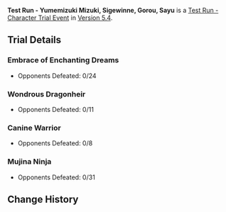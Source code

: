 {{Event
|name              = Test Run - Yumemizuki Mizuki, Sigewinne, Gorou, Sayu
|image             = Test Run - Yumemizuki Mizuki, Sigewinne, Gorou, Sayu.png
|type              = In-Game
|group             = Test Run
|time_known        = yes
|time_start        = 2025-02-12 11:00:00
|time_start_offset = GMT+8
|time_end          = 2025-03-04 17:59:59
}}
'''Test Run - Yumemizuki Mizuki, Sigewinne, Gorou, Sayu''' is a [[Test Run - Character Trial Event]] in [[Version 5.4]].

{{Test Run
|character_5_1 = Yumemizuki Mizuki
|rewards_5_1   = Primogem*20;Sea Ganoderma*3;Old Handguard*3
|party_5_1     = Ororon, Lynette, Barbara
|character_5_2 = Sigewinne
|rewards_5_2   = Primogem*20;Romaritime Flower*3;Transoceanic Pearl*3
|party_5_2     = Fischl, Xingqiu, Freminet
|character_4_1 = Gorou
|rewards_4_1   = Adventurer's Experience*6;Sango Pearl*3;Spectral Husk*3
|party_4_1     = Ningguang, Noelle, Bennett
|character_4_2 = Sayu
|rewards_4_2   = Mystic Enhancement Ore*3;Crystal Marrow*3;Whopperflower Nectar*3
|party_4_2     = Kaeya, Xiangling
|wish          = Dawn's Drifting Reverie/2025-02-12
|wish2         = Romaritime Meluserenity/2025-02-12
}}

==Trial Details==
===Embrace of Enchanting Dreams===
* Opponents Defeated: 0/24
{{Trial Character/Event/Header}}
{{Trial Character/Event
|character_name         = Yumemizuki Mizuki
|character_level        = 80
|constellation          = 0
|weapon_name            = Sunny Morning Sleep-In
|weapon_level           = 80
|refinement             = 1

|artifact_flower        = In Remembrance of Viridescent Fields
|artifact_feather       = Viridescent Arrow Feather
|artifact_sands         = Viridescent Venerer's Determination
|artifact_goblet        = Viridescent Venerer's Vessel
|artifact_circlet       = Viridescent Venerer's Diadem
|artifact_level         = 20
|set1                   = Viridescent Venerer
|set1_piece_bonus       = 4

|normal_attack_talent   = 8
|elemental_skill_talent = 8
|elemental_burst_talent = 8

|hp                     = 19,078
|atk                    = 1,185
|def                    = 797
|em                     = 992
|crit_rate              = 26.0%
|crit_dmg               = 91.9%
|er                     = 135.8%
|anemo_dmg              = 15.0%
}}
{{Trial Character/Event
|character_name         = Ororon
|character_level        = 80
|constellation          = 0
|weapon_name            = Alley Hunter
|weapon_level           = 80
|refinement             = 1

|artifact_flower        = Beast Tamer's Talisman
|artifact_feather       = Mountain Ranger's Marker
|artifact_sands         = Mystic's Gold Dial
|artifact_goblet        = Wandering Scholar's Claw Cup
|artifact_circlet       = Demon-Warrior's Feather Mask
|artifact_level         = 20
|set1                   = Scroll of the Hero of Cinder City
|set1_piece_bonus       = 4

|normal_attack_talent   = 8
|elemental_skill_talent = 8
|elemental_burst_talent = 8

|hp                     = 15,714
|atk                    = 1,882
|def                    = 630
|em                     = 105
|crit_rate              = 57.1%
|crit_dmg               = 91.9%
|er                     = 135.0%

|electro_dmg            = 46.6%
}}
{{Trial Character/Event
|character_name         = Lynette
|character_level        = 80
|constellation          = 0
|weapon_name            = Sacrificial Sword
|weapon_level           = 80
|refinement             = 1

|artifact_flower        = In Remembrance of Viridescent Fields
|artifact_feather       = Viridescent Arrow Feather
|artifact_sands         = Viridescent Venerer's Determination
|artifact_goblet        = Viridescent Venerer's Vessel
|artifact_circlet       = Viridescent Venerer's Diadem
|artifact_level         = 20
|set1                   = Viridescent Venerer
|set1_piece_bonus       = 4

|normal_attack_talent   = 8
|elemental_skill_talent = 8
|elemental_burst_talent = 8

|hp                     = 18,803
|atk                    = 1,117
|def                    = 755
|em                     = 105
|crit_rate              = 57.1%
|crit_dmg               = 91.9%
|er                     = 242.6%
|anemo_dmg              = 79.6%
}}
{{Trial Character/Event
|character_name         = Barbara
|character_level        = 80
|constellation          = 0
|weapon_name            = Prototype Amber
|weapon_level           = 80
|refinement             = 1
|artifact_flower        = Maiden's Distant Love
|artifact_feather       = Maiden's Heart-Stricken Infatuation
|artifact_sands         = Maiden's Passing Youth
|artifact_goblet        = Maiden's Fleeting Leisure
|artifact_circlet       = Maiden's Fading Beauty
|artifact_level         = 20
|set1                   = Maiden Beloved
|set1_piece_bonus       = 4
|normal_attack_talent   = 8
|elemental_skill_talent = 8
|elemental_burst_talent = 8
|hp                     = 25,121
|atk                    = 1,099
|def                    = 712
|em                     = 145
|crit_rate              = 26.0%
|crit_dmg               = 91.9%
|healing                = 50.9%
|er                     = 186.8%
}}
{{Trial Character/Event/Footer}}

===Wondrous Dragonheir===
* Opponents Defeated: 0/11
{{Trial Character/Event/Header}}
{{Trial Character/Event
|character_name         = Sigewinne
|character_level        = 80
|constellation          = 0
|weapon_name            = Silvershower Heartstrings
|weapon_level           = 80
|refinement             = 1

|artifact_flower        = Flower of Accolades
|artifact_feather       = Vibrant Pinion
|artifact_sands         = Orichalceous Time-Dial
|artifact_goblet        = Feast of Boundless Joy
|artifact_circlet       = General's Ancient Helm
|artifact_level         = 20
|set1                   = Tenacity of the Millelith
|set1_piece_bonus       = 2
|set2                   = Vourukasha's Glow
|set2_piece_bonus       = 2

|normal_attack_talent   = 8
|elemental_skill_talent = 8
|elemental_burst_talent = 8

|hp                     = 53,443
|atk                    = 1,162
|def                    = 540
|em                     = 105
|crit_rate              = 26.0%
|crit_dmg               = 91.9%
|er                     = 135.0%
}}
{{Trial Character/Event
|character_name         = Fischl
|character_level        = 80
|constellation          = 0
|weapon_name            = The Stringless
|weapon_level           = 80
|refinement             = 1

|artifact_flower        = Gladiator's Nostalgia
|artifact_feather       = Gladiator's Destiny
|artifact_sands         = Hourglass of Thunder
|artifact_goblet        = Omen of Thunderstorm
|artifact_circlet       = Thunder Summoner's Crown
|artifact_level         = 20
|set1                   = Gladiator's Finale
|set1_piece_bonus       = 2
|set2                   = Thundering Fury
|set2_piece_bonus       = 2

|normal_attack_talent   = 8
|elemental_skill_talent = 8
|elemental_burst_talent = 8

|hp                     = 17,697
|atk                    = 1,735
|def                    = 637
|em                     = 256
|crit_rate              = 57.1%
|crit_dmg               = 91.9%
|er                     = 135.0%
|electro_dmg            = 61.6%
}}
{{Trial Character/Event
|character_name         = Xingqiu
|character_level        = 80
|constellation          = 0
|weapon_name            = Sacrificial Sword
|weapon_level           = 80
|refinement             = 1

|artifact_flower        = Royal Flora
|artifact_feather       = Royal Plume
|artifact_sands         = Copper Compass
|artifact_goblet        = Goblet of Thundering Deep
|artifact_circlet       = Wine-Stained Tricorne
|artifact_level         = 20
|set1                   = Noblesse Oblige
|set1_piece_bonus       = 2
|set2                   = Heart of Depth
|set2_piece_bonus       = 2

|normal_attack_talent   = 8
|elemental_skill_talent = 8
|elemental_burst_talent = 8

|hp                     = 20,750
|atk                    = 1,307
|def                    = 935
|em                     = 105
|crit_rate              = 57.1%
|crit_dmg               = 91.9%
|er                     = 242.6%
|hydro_dmg              = 81.6%
}}
{{Trial Character/Event
|character_name         = Freminet
|character_level        = 80
|constellation          = 0
|weapon_name            = Royal Greatsword
|weapon_level           = 80
|refinement             = 1

|artifact_flower        = Snowswept Memory
|artifact_feather       = Icebreaker's Resolve
|artifact_sands         = Frozen Homeland's Demise
|artifact_goblet        = Frost-Weaved Dignity
|artifact_circlet       = Broken Rime's Echo
|artifact_level         = 20
|set1                   = Blizzard Strayer
|set1_piece_bonus       = 4

|normal_attack_talent   = 8
|elemental_skill_talent = 8
|elemental_burst_talent = 8

|hp                     = 21,158
|atk                    = 1,901
|def                    = 752
|em                     = 105
|crit_rate              = 26.0%
|crit_dmg               = 154.1%
|er                     = 135.0%
|cryo_dmg               = 61.6%
}}
{{Trial Character/Event/Footer}}

===Canine Warrior===
* Opponents Defeated: 0/8
{{Trial Character/Event/Header}}
{{Trial Character/Event
|character_name         = Gorou
|character_level        = 80
|constellation          = 0
|weapon_name            = Favonius Warbow
|weapon_level           = 80
|refinement             = 1
|artifact_flower        = Bloom Times
|artifact_feather       = Plume of Luxury
|artifact_sands         = Song of Life
|artifact_goblet        = Calabash of Awakening
|artifact_circlet       = Skeletal Hat
|artifact_level         = 20
|set1                   = Husk of Opulent Dreams
|set1_piece_bonus       = 4
|normal_attack_talent   = 8
|elemental_skill_talent = 8
|elemental_burst_talent = 8
|hp                     = 16,034
|atk                    = 1,067
|def                    = 1,199
|em                     = 105
|crit_rate              = 57.1%
|crit_dmg               = 91.9%
|er                     = 190.8%
|geo_dmg                = 64.6%
|shield                 = 15.0%
}}
{{Trial Character/Event
|character_name         = Ningguang
|character_level        = 80
|constellation          = 0
|weapon_name            = The Widsith
|weapon_level           = 80
|refinement             = 1

|artifact_flower        = Flower of Creviced Cliff
|artifact_feather       = Feather of Jagged Peaks
|artifact_sands         = Sundial of Enduring Jade
|artifact_goblet        = Goblet of Chiseled Crag
|artifact_circlet       = Mask of Solitude Basalt
|artifact_level         = 20
|set1                   = Archaic Petra
|set1_piece_bonus       = 4

|normal_attack_talent   = 8
|elemental_skill_talent = 8
|elemental_burst_talent = 8

|hp                     = 16,247
|atk                    = 1,450
|def                    = 616
|em                     = 105
|crit_rate              = 57.1%
|crit_dmg               = 142.2%
|er                     = 135.0%

|shield                 = 15%
|geo_dmg                = 79.6%
}}
{{Trial Character/Event
|character_name         = Noelle
|character_level        = 80
|constellation          = 0
|weapon_name            = Whiteblind
|weapon_level           = 80
|refinement             = 1
|artifact_flower        = Bloom Times
|artifact_feather       = Plume of Luxury
|artifact_sands         = Song of Life
|artifact_goblet        = Calabash of Awakening
|artifact_circlet       = Skeletal Hat
|artifact_level         = 20
|set1                   = Husk of Opulent Dreams
|set1_piece_bonus       = 4
|normal_attack_talent   = 8
|elemental_skill_talent = 8
|elemental_burst_talent = 8
|hp                     = 18,483
|atk                    = 1,132
|def                    = 2,415
|em                     = 105
|crit_rate              = 26.0%
|crit_dmg               = 91.9%
|er                     = 186.8%
|shield                 = 15.0%
}}
{{Trial Character/Event
|character_name         = Bennett
|character_level        = 80
|constellation          = 0
|weapon_name            = Sapwood Blade
|weapon_level           = 80
|refinement             = 1
|artifact_flower        = Royal Flora
|artifact_feather       = Royal Plume
|artifact_sands         = Royal Pocket Watch
|artifact_goblet        = Royal Silver Urn
|artifact_circlet       = Royal Masque
|artifact_level         = 20
|set1                   = Noblesse Oblige
|set1_piece_bonus       = 4
|normal_attack_talent   = 8
|elemental_skill_talent = 8
|elemental_burst_talent = 8
|hp                     = 29,043
|atk                    = 1,187
|def                    = 815
|em                     = 105
|crit_rate              = 26.0%
|crit_dmg               = 91.9%
|er                     = 234.7%
|shield                 = 15.0%
}}
{{Trial Character/Event/Footer}}

===Mujina Ninja===
* Opponents Defeated: 0/31
{{Trial Character/Event/Header}}
{{Trial Character/Event
|character_name         = Sayu
|character_level        = 80
|constellation          = 0
|weapon_name            = Favonius Greatsword
|weapon_level           = 80
|refinement             = 1
|artifact_flower        = In Remembrance of Viridescent Fields
|artifact_feather       = Viridescent Arrow Feather
|artifact_sands         = Viridescent Venerer's Determination
|artifact_goblet        = Viridescent Venerer's Vessel
|artifact_circlet       = Viridescent Venerer's Diadem
|artifact_level         = 20
|set1                   = Viridescent Venerer
|set1_piece_bonus       = 4
|normal_attack_talent   = 8
|elemental_skill_talent = 8
|elemental_burst_talent = 8
|hp                     = 18,270
|atk                    = 1,130
|def                    = 788
|em                     = 736
|crit_rate              = 26.0%
|crit_dmg               = 91.9%
|er                     = 190.8%
|anemo_dmg              = 15.0%
}}
{{Trial Character/Event
|character_name         = Kaeya
|character_level        = 80
|constellation          = 0
|weapon_name            = Favonius Sword
|weapon_level           = 80
|refinement             = 1
|artifact_flower        = Snowswept Memory
|artifact_feather       = Icebreaker's Resolve
|artifact_sands         = Frozen Homeland's Demise
|artifact_goblet        = Frost-Weaved Dignity
|artifact_circlet       = Broken Rime's Echo
|artifact_level         = 20
|set1                   = Blizzard Strayer
|set1_piece_bonus       = 4
|normal_attack_talent   = 8
|elemental_skill_talent = 8
|elemental_burst_talent = 8
|hp                     = 18,057
|atk                    = 1,387
|def                    = 835
|em                     = 105
|crit_rate              = 57.1%
|crit_dmg               = 91.9%
|er                     = 210.8%
|cryo_dmg               = 61.6%
}}
{{Trial Character/Event
|character_name         = Xiangling
|character_level        = 80
|constellation          = 0
|weapon_name            = Dragon's Bane
|weapon_level           = 80
|refinement             = 1
|artifact_flower        = Royal Flora
|artifact_feather       = Royal Plume
|artifact_sands         = Witch's End Time
|artifact_goblet        = Witch's Heart Flames
|artifact_circlet       = Witch's Scorching Hat
|artifact_level         = 20
|set1                   = Noblesse Oblige
|set1_piece_bonus       = 2
|set2                   = Crimson Witch of Flames
|set2_piece_bonus       = 2
|normal_attack_talent   = 8
|elemental_skill_talent = 8
|elemental_burst_talent = 8
|hp                     = 17,312
|atk                    = 1,390
|def                    = 712
|em                     = 378
|crit_rate              = 57.1%
|crit_dmg               = 91.9%
|er                     = 135.0%
|pyro_dmg               = 61.6%
}}
{{Trial Character/Event
|character_name         = Diona
|character_level        = 80
|constellation          = 0
|weapon_name            = Sacrificial Bow
|weapon_level           = 80
|refinement             = 1

|artifact_flower        = Maiden's Distant Love
|artifact_feather       = Maiden's Heart-Stricken Infatuation
|artifact_sands         = Maiden's Passing Youth
|artifact_goblet        = Maiden's Fleeting Leisure
|artifact_circlet       = Maiden's Fading Beauty
|artifact_level         = 20
|set1                   = Maiden Beloved
|set1_piece_bonus       = 4

|normal_attack_talent   = 8
|elemental_skill_talent = 8
|elemental_burst_talent = 8

|hp                     = 23,938
|atk                    = 1,380
|def                    = 644
|em                     = 105
|crit_rate              = 26.0%
|crit_dmg               = 91.9%
|healing                = 15.0%
|er                     = 214.7%

|cryo_dmg               = 18.0%
}}
{{Trial Character/Event/Footer}}

==Change History==
{{Change History|5.4}}